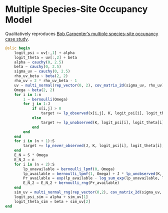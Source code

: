 # Multiple Species-Site Occupancy Model

Qualitatively reproduces [Bob Carpenter's multiple species-site occupancy case study](https://mc-stan.org/learn-stan/case-studies/dorazio-royle-occupancy.html).

```julia
@slic begin 
    logit_psi = uv[:,1] + alpha
    logit_theta = uv[:,2] + beta
    alpha ~ cauchy(0, 2.5)
    beta ~ cauchy(0, 2.5)
    sigma_uv ~ cauchy(0, 2.5)
    rho_uv_beta ~ beta(2, 2)
    rho_uv = 2 * rho_uv_beta - 1
    uv ~ multi_normal(rep_vector(0, 2), cov_matrix_2d(sigma_uv, rho_uv))
    Omega ~ beta(2, 2)
    for i in 1:n
        1 ~ bernoulli(Omega)
        for j in 1:J
            if x[i,j] > 0
                target += lp_observed(x[i,j], K, logit_psi[i], logit_theta[i])
            else
                target += lp_unobserved(K, logit_psi[i], logit_theta[i])
            end
        end
    end
    for i in (n + 1):S
        target += lp_never_observed(J, K, logit_psi[i], logit_theta[i], Omega)
    end
    E_N = S * Omega
    E_N_2 = n
    for i in (n + 2):S
        lp_unavailable = bernoulli_lpmf(0, Omega)
        lp_available = bernoulli_lpmf(1, Omega) + J * lp_unobserved(K, logit_psi[i], logit_theta[i])
        Pr_available = exp(lp_available - log_sum_exp(lp_unavailable, lp_available))
        E_N_2 = E_N_2 + bernoulli_rng(Pr_available)
    end
    sim_uv = multi_normal_rng(rep_vector(0,2), cov_matrix_2d(sigma_uv, rho_uv))
    logit_psi_sim = alpha + sim_uv[1]
    logit_theta_sim = beta + sim_uv[2]
end
```
